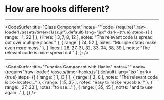 
# How are hooks different?

---

<CodeSurfer
  title="Class Component"
  notes=""
  code={require("!raw-loader!./assets/timer-class.js").default}
  lang="jsx"
  dark={true}
  steps={[
    { range: [ 1, 22 ] },
    { lines: [ 3, 7, 8, 12 ], notes: "The relevant code is spread out over multiple places." },
    { range: [ 24, 52 ], notes: "Multiple states make even more mess." },
    { lines: [ 26, 27, 31, 32, 33, 34, 38, 39 ], notes: "The relevant code is more spread out." },
  ]}
/>

---

<CodeSurfer
  title="Function Component with Hooks"
  notes=""
  code={require("!raw-loader!./assets/timer-hooks.js").default}
  lang="jsx"
  dark={true}
  steps={[
    { range: [  1, 13 ] },
    { range: [  2,  8 ], notes: "The relevant code is co-located..." },
    { range: [ 15, 25 ], notes: "easy to make reusable..." },
    { range: [ 27, 33 ], notes: "to use..." },
    { range: [ 35, 45 ], notes: "and to use again..." },
  ]}
/>
